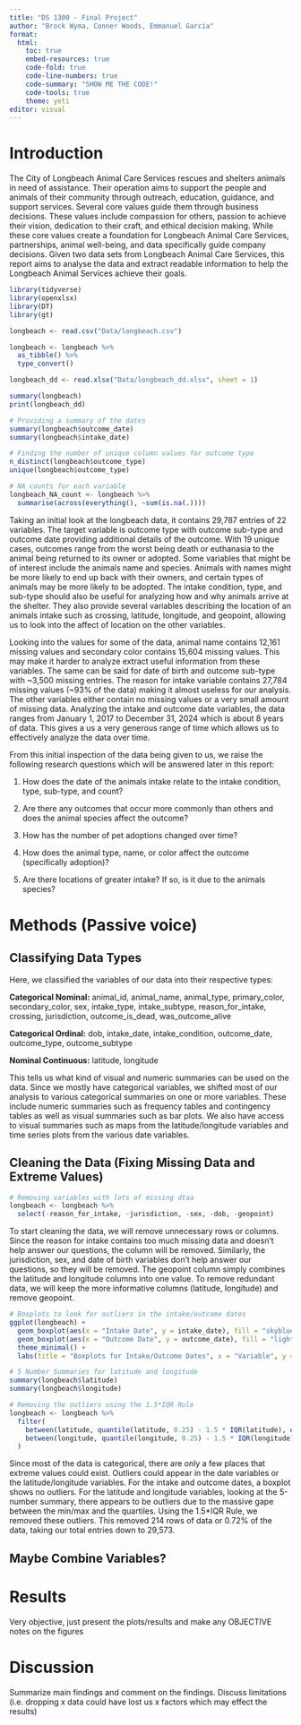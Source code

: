 ```yaml
---
title: "DS 1300 - Final Project"
author: "Brock Wyma, Conner Woods, Emmanuel Garcia"
format: 
  html:
    toc: true
    embed-resources: true
    code-fold: true
    code-line-numbers: true
    code-summary: "SHOW ME THE CODE!"
    code-tools: true
    theme: yeti
editor: visual
---
```


# Introduction

The City of Longbeach Animal Care Services rescues and shelters animals in need of assistance. Their operation aims to support the people and animals of their community through outreach, education, guidance, and support services. Several core values guide them through business decisions. These values include compassion for others, passion to achieve their vision, dedication to their craft, and ethical decision making. While these core values create a foundation for Longbeach Animal Care Services, partnerships, animal well-being, and data specifically guide company decisions. Given two data sets from Longbeach Animal Care Services, this report aims to analyse the data and extract readable information to help the Longbeach Animal Services achieve their goals.

```r
library(tidyverse)
library(openxlsx)
library(DT)
library(gt)

longbeach <- read.csv("Data/longbeach.csv")

longbeach <- longbeach %>%
  as_tibble() %>%
  type_convert()

longbeach_dd <- read.xlsx("Data/longbeach_dd.xlsx", sheet = 1)

summary(longbeach)
print(longbeach_dd)
```

```r
# Providing a summary of the dates
summary(longbeach$outcome_date)
summary(longbeach$intake_date)

# Finding the number of unique column values for outcome type
n_distinct(longbeach$outcome_type)
unique(longbeach$outcome_type)

# NA counts for each variable
longbeach_NA_count <- longbeach %>%
  summarise(across(everything(), ~sum(is.na(.))))
```

Taking an initial look at the longbeach data, it contains 29,787 entries of 22 variables. The target variable is outcome type with outcome sub-type and outcome date providing additional details of the outcome. With 19 unique cases, outcomes range from the worst being death or euthanasia to the animal being returned to its owner or adopted. Some variables that might be of interest include the animals name and species. Animals with names might be more likely to end up back with their owners, and certain types of animals may be more likely to be adopted. The intake condition, type, and sub-type should also be useful for analyzing how and why animals arrive at the shelter. They also provide several variables describing the location of an animals intake such as crossing, latitude, longitude, and geopoint, allowing us to look into the affect of location on the other variables.

Looking into the values for some of the data, animal name contains 12,161 missing values and secondary color contains 15,604 missing values. This may make it harder to analyze extract useful information from these variables. The same can be said for date of birth and outcome sub-type with ~3,500 missing entries. The reason for intake variable contains 27,784 missing values (~93% of the data) making it almost useless for our analysis. The other variables either contain no missing values or a very small amount of missing data. Analyzing the intake and outcome date variables, the data ranges from January 1, 2017 to December 31, 2024 which is about 8 years of data. This gives a us a very generous range of time which allows us to effectively analyze the data over time.

From this initial inspection of the data being given to us, we raise the following research questions which will be answered later in this report:

1. How does the date of the animals intake relate to the intake condition, type, sub-type, and count?

2. Are there any outcomes that occur more commonly than others and does the animal species affect the outcome?

3. How has the number of pet adoptions changed over time?

4. How does the animal type, name, or color affect the outcome (specifically adoption)?

5. Are there locations of greater intake? If so, is it due to the animals species?

# Methods (Passive voice)

## Classifying Data Types

Here, we classified the variables of our data into their respective types:

**Categorical Nominal:** animal_id, animal_name, animal_type, primary_color, secondary_color, sex, intake_type, intake_subtype, reason_for_intake, crossing, jurisdiction, outcome_is_dead, was_outcome_alive

**Categorical Ordinal:** dob, intake_date, intake_condition, outcome_date, outcome_type, outcome_subtype

**Nominal Continuous:** latitude, longitude

This tells us what kind of visual and numeric summaries can be used on the data. Since we mostly have categorical variables, we shifted most of our analysis to various categorical summaries on one or more variables. These include numeric summaries such as frequency tables and contingency tables as well as visual summaries such as bar plots. We also have access to visual summaries such as maps from the latitude/longitude variables and time series plots from the various date variables.

## Cleaning the Data (Fixing Missing Data and Extreme Values)

```r
# Removing variables with lots of missing dtaa
longbeach <- longbeach %>%
  select(-reason_for_intake, -jurisdiction, -sex, -dob, -geopoint)
```

To start cleaning the data, we will remove unnecessary rows or columns. Since the reason for intake contains too much missing data and doesn't help answer our questions, the column will be removed. Similarly, the jurisdiction, sex, and date of birth variables don't help answer our questions, so they will be removed. The geopoint column simply combines the latitude and longitude columns into one value. To remove redundant data, we will keep the more informative columns (latitude, longitude) and remove geopoint. 

```r
# Boxplots to look for outliers in the intake/outcome dates
ggplot(longbeach) +
  geom_boxplot(aes(x = "Intake Date", y = intake_date), fill = "skyblue") +
  geom_boxplot(aes(x = "Outcome Date", y = outcome_date), fill = "lightgreen") +
  theme_minimal() +
  labs(title = "Boxplots for Intake/Outcome Dates", x = "Variable", y = "Date")

# 5 Number Summaries for latitude and longitude
summary(longbeach$latitude)
summary(longbeach$longitude)

# Removing the outliers using the 1.5*IQR Rule
longbeach <- longbeach %>%
  filter(
    between(latitude, quantile(latitude, 0.25) - 1.5 * IQR(latitude), quantile(latitude, 0.75) + 1.5 * IQR(latitude)),
    between(longitude, quantile(longitude, 0.25) - 1.5 * IQR(longitude), quantile(longitude, 0.75) + 1.5 * IQR(longitude))
  )
```


Since most of the data is categorical, there are only a few places that extreme values could exist. Outliers could appear in the date variables or the latitude/longitude variables. For the intake and outcome dates, a boxplot shows no outliers. For the latitude and longitude variables, looking at the 5-number summary, there appears to be outliers due to the massive gape between the min/max and the quartiles. Using the 1.5*IQR Rule, we removed these outliers. This removed 214 rows of data or 0.72% of the data, taking our total entries down to 29,573.

## Maybe Combine Variables?

## 

# Results

Very objective, just present the plots/results and make any OBJECTIVE notes on the figures

# Discussion

Summarize main findings and comment on the findings. Discuss limitations (i.e. dropping x data could have lost us x factors which may effect the results)

